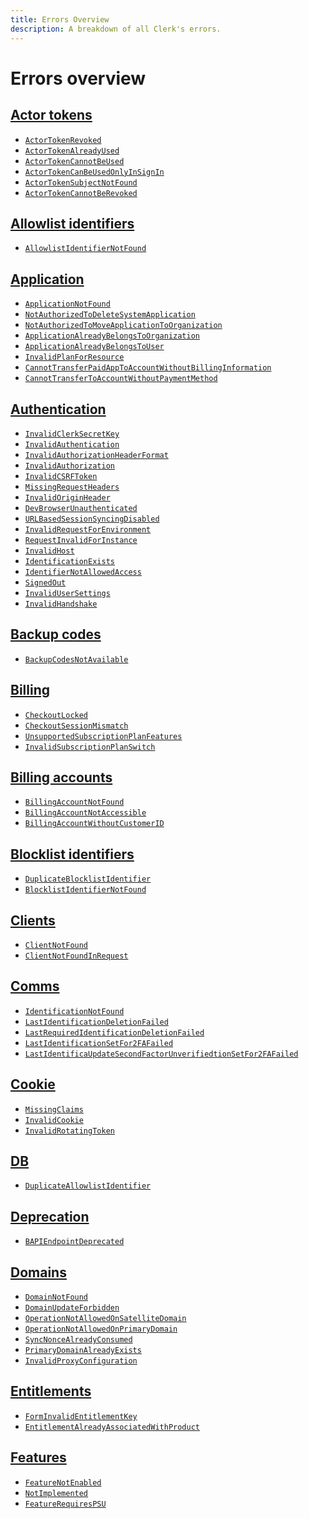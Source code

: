 ```yaml
---
title: Errors Overview
description: A breakdown of all Clerk's errors.
---
```


# Errors overview

## [Actor tokens](/docs/errors/actor-tokens)

* [`ActorTokenRevoked`](/docs/errors/actor-tokens#actor-token-revoked)
* [`ActorTokenAlreadyUsed`](/docs/errors/actor-tokens#actor-token-already-used)
* [`ActorTokenCannotBeUsed`](/docs/errors/actor-tokens#actor-token-cannot-be-used)
* [`ActorTokenCanBeUsedOnlyInSignIn`](/docs/errors/actor-tokens#actor-token-can-be-used-only-in-sign-in)
* [`ActorTokenSubjectNotFound`](/docs/errors/actor-tokens#actor-token-subject-not-found)
* [`ActorTokenCannotBeRevoked`](/docs/errors/actor-tokens#actor-token-cannot-be-revoked)

## [Allowlist identifiers](/docs/errors/allowlist-identifiers)

* [`AllowlistIdentifierNotFound`](/docs/errors/allowlist-identifiers#resource-not-found-code)

## [Application](/docs/errors/application)

* [`ApplicationNotFound`](/docs/errors/application#application-not-found)
* [`NotAuthorizedToDeleteSystemApplication`](/docs/errors/application#not-authorized-to-delete-system-application)
* [`NotAuthorizedToMoveApplicationToOrganization`](/docs/errors/application#not-authorized-to-move-application-to-organization)
* [`ApplicationAlreadyBelongsToOrganization`](/docs/errors/application#application-already-belongs-to-organization)
* [`ApplicationAlreadyBelongsToUser`](/docs/errors/application#application-already-belongs-to-user)
* [`InvalidPlanForResource`](/docs/errors/application#invalid-plan-for-resource)
* [`CannotTransferPaidAppToAccountWithoutBillingInformation`](/docs/errors/application#cannot-transfer-paid-app-to-account-without-billing-information)
* [`CannotTransferToAccountWithoutPaymentMethod`](/docs/errors/application#cannot-transfer-to-account-without-payment-method)

## [Authentication](/docs/errors/authentication)

* [`InvalidClerkSecretKey`](/docs/errors/authentication#invalid-clerk-secret-key)
* [`InvalidAuthentication`](/docs/errors/authentication#invalid-authentication)
* [`InvalidAuthorizationHeaderFormat`](/docs/errors/authentication#invalid-authorization-header-format)
* [`InvalidAuthorization`](/docs/errors/authentication#invalid-authorization)
* [`InvalidCSRFToken`](/docs/errors/authentication#invalid-csrf-token)
* [`MissingRequestHeaders`](/docs/errors/authentication#missing-request-headers)
* [`InvalidOriginHeader`](/docs/errors/authentication#invalid-origin-header)
* [`DevBrowserUnauthenticated`](/docs/errors/authentication#dev-browser-unauthenticated)
* [`URLBasedSessionSyncingDisabled`](/docs/errors/authentication#url-based-session-syncing-disabled)
* [`InvalidRequestForEnvironment`](/docs/errors/authentication#invalid-request-for-environment)
* [`RequestInvalidForInstance`](/docs/errors/authentication#request-invalid-for-instance)
* [`InvalidHost`](/docs/errors/authentication#invalid-host)
* [`IdentificationExists`](/docs/errors/authentication#identification-exists)
* [`IdentifierNotAllowedAccess`](/docs/errors/authentication#identifier-not-allowed-access)
* [`SignedOut`](/docs/errors/authentication#signed-out)
* [`InvalidUserSettings`](/docs/errors/authentication#invalid-user-settings)
* [`InvalidHandshake`](/docs/errors/authentication#invalid-handshake)

## [Backup codes](/docs/errors/backup-codes)

* [`BackupCodesNotAvailable`](/docs/errors/backup-codes#backup-codes-not-available)

## [Billing](/docs/errors/billing)

* [`CheckoutLocked`](/docs/errors/billing#checkout-locked)
* [`CheckoutSessionMismatch`](/docs/errors/billing#checkout-session-mismatch)
* [`UnsupportedSubscriptionPlanFeatures`](/docs/errors/billing#unsupported-subscription-plan-features)
* [`InvalidSubscriptionPlanSwitch`](/docs/errors/billing#invalid-subscription-plan-switch)

## [Billing accounts](/docs/errors/billing-accounts)

* [`BillingAccountNotFound`](/docs/errors/billing-accounts#billing-account-not-found)
* [`BillingAccountNotAccessible`](/docs/errors/billing-accounts#billing-account-not-accessible)
* [`BillingAccountWithoutCustomerID`](/docs/errors/billing-accounts#billing-account-without-customer-id)

## [Blocklist identifiers](/docs/errors/blocklist-identifiers)

* [`DuplicateBlocklistIdentifier`](/docs/errors/blocklist-identifiers#duplicate-blocklist-identifier)
* [`BlocklistIdentifierNotFound`](/docs/errors/blocklist-identifiers#blocklist-identifier-not-found)

## [Clients](/docs/errors/clients)

* [`ClientNotFound`](/docs/errors/clients#client-not-found)
* [`ClientNotFoundInRequest`](/docs/errors/clients#client-not-found-in-request)

## [Comms](/docs/errors/comms)

* [`IdentificationNotFound`](/docs/errors/comms#identification-not-found)
* [`LastIdentificationDeletionFailed`](/docs/errors/comms#last-identification-deletion-failed)
* [`LastRequiredIdentificationDeletionFailed`](/docs/errors/comms#last-required-identification-deletion-failed)
* [`LastIdentificationSetFor2FAFailed`](/docs/errors/comms#last-identification-set-for2-fa-failed)
* [`LastIdentificaUpdateSecondFactorUnverifiedtionSetFor2FAFailed`](/docs/errors/comms#update-second-factor-unverified)

## [Cookie](/docs/errors/cookie)

* [`MissingClaims`](/docs/errors/cookie#missing-claims)
* [`InvalidCookie`](/docs/errors/cookie#invalid-cookie)
* [`InvalidRotatingToken`](/docs/errors/cookie#linvalid-rotating-token)

## [DB](/docs/errors/db)

* [`DuplicateAllowlistIdentifier`](/docs/errors/db#duplicate-allowlist-identifier)

## [Deprecation](/docs/errors/deprecation)

* [`BAPIEndpointDeprecated`](/docs/errors/deprecation#bapi-endpoint-deprecated)

## [Domains](/docs/errors/domains)

* [`DomainNotFound`](/docs/errors/domains#domain-not-found)
* [`DomainUpdateForbidden`](/docs/errors/domains#domain-update-forbidden)
* [`OperationNotAllowedOnSatelliteDomain`](/docs/errors/domains#operation-not-allowed-on-satellite-domain)
* [`OperationNotAllowedOnPrimaryDomain`](/docs/errors/domains#operation-not-allowed-on-primary-domain)
* [`SyncNonceAlreadyConsumed`](/docs/errors/domains#sync-nonce-already-consumed)
* [`PrimaryDomainAlreadyExists`](/docs/errors/domains#primary-domain-already-exists)
* [`InvalidProxyConfiguration`](/docs/errors/domains#invalid-proxy-configuration)

## [Entitlements](/docs/errors/entitlements)

* [`FormInvalidEntitlementKey`](/docs/errors/entitlements#form-invalid-entitlement-key)
* [`EntitlementAlreadyAssociatedWithProduct`](/docs/errors/entitlements#entitlement-already-associated-with-product)

## [Features](/docs/errors/features)

* [`FeatureNotEnabled`](/docs/errors/features#feature-not-enabled)
* [`NotImplemented`](/docs/errors/features#not-implemented)
* [`FeatureRequiresPSU`](/docs/errors/features#feature-requires-psu)
